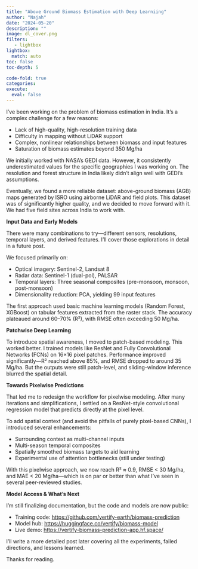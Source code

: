 ```yaml
---
title: "Above Ground Biomass Estimation with Deep Learniing"
author: "Najah"
date: "2024-05-20"
description: ""
image: dl_cover.png
filters:
   - lightbox
lightbox: 
  match: auto
toc: false
toc-depth: 5

code-fold: true
categories: 
execute: 
  eval: false
---
```




I’ve been working on the problem of biomass estimation in India. It’s a complex challenge for a few reasons:

-	Lack of high-quality, high-resolution training data
-	Difficulty in mapping without LiDAR support
-	Complex, nonlinear relationships between biomass and input features
-	Saturation of biomass estimates beyond 350 Mg/ha

We initially worked with NASA’s GEDI data. However, it consistently underestimated values for the specific geographies I was working on. The resolution and forest structure in India likely didn’t align well with GEDI’s assumptions.

Eventually, we found a more reliable dataset: above-ground biomass (AGB) maps generated by ISRO using airborne LiDAR and field plots. This dataset was of significantly higher quality, and we decided to move forward with it. We had five field sites across India to work with.

**Input Data and Early Models**

There were many combinations to try—different sensors, resolutions, temporal layers, and derived features. I’ll cover those explorations in detail in a future post.

We focused primarily on:

-	Optical imagery: Sentinel-2, Landsat 8
-	Radar data: Sentinel-1 (dual-pol), PALSAR
-	Temporal layers: Three seasonal composites (pre-monsoon, monsoon, post-monsoon)
-	Dimensionality reduction: PCA, yielding 99 input features

The first approach used basic machine learning models (Random Forest, XGBoost) on tabular features extracted from the raster stack. The accuracy plateaued around 60–70% (R²), with RMSE often exceeding 50 Mg/ha.

**Patchwise Deep Learning**

To introduce spatial awareness, I moved to patch-based modeling. This worked better. I trained models like ResNet and Fully Convolutional Networks (FCNs) on 16×16 pixel patches. Performance improved significantly—R² reached above 85%, and RMSE dropped to around 35 Mg/ha. But the outputs were still patch-level, and sliding-window inference blurred the spatial detail.

**Towards Pixelwise Predictions**

That led me to redesign the workflow for pixelwise modeling. After many iterations and simplifications, I settled on a ResNet-style convolutional regression model that predicts directly at the pixel level.

To add spatial context (and avoid the pitfalls of purely pixel-based CNNs), I introduced several enhancements:

-	Surrounding context as multi-channel inputs
-	Multi-season temporal composites
-	Spatially smoothed biomass targets to aid learning
-	Experimental use of attention bottlenecks (still under testing)

With this pixelwise approach, we now reach R² ≈ 0.9, RMSE < 30 Mg/ha, and MAE < 20 Mg/ha—which is on par or better than what I’ve seen in several peer-reviewed studies.

**Model Access & What’s Next**

I’m still finalizing documentation, but the code and models are now public:

- Training code: [https://github.com/vertify-earth/biomass-prediction](https://github.com/vertify-earth/biomass-prediction)
<!-- -	Inference pipeline: https://github.com/vertify-earth/biomass-dl-model-training/blob/main/biomass_inference_notebook_Version2.ipynb -->
-	Model hub: [https://huggingface.co/vertify/biomass-model](https://huggingface.co/vertify/biomass-model)
-	Live demo: [https://vertify-biomass-prediction-app.hf.space/](https://vertify-biomass-prediction-app.hf.space/)

I’ll write a more detailed post later covering all the experiments, failed directions, and lessons learned.

Thanks for reading.

